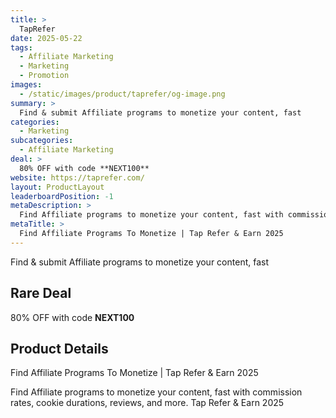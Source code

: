 ```yaml
---
title: >
  TapRefer
date: 2025-05-22
tags:
  - Affiliate Marketing
  - Marketing
  - Promotion
images:
  - /static/images/product/taprefer/og-image.png
summary: >
  Find & submit Affiliate programs to monetize your content, fast
categories:
  - Marketing
subcategories:
  - Affiliate Marketing
deal: >
  80% OFF with code **NEXT100**
website: https://taprefer.com/
layout: ProductLayout
leaderboardPosition: -1
metaDescription: >
  Find Affiliate programs to monetize your content, fast with commission rates, cookie durations, reviews, and more. Tap Refer & Earn 2025
metaTitle: >
  Find Affiliate Programs To Monetize | Tap Refer & Earn 2025
---
```

Find & submit Affiliate programs to monetize your content, fast

## Rare Deal

80% OFF with code **NEXT100**

## Product Details

Find Affiliate Programs To Monetize | Tap Refer & Earn 2025

Find Affiliate programs to monetize your content, fast with commission rates, cookie durations, reviews, and more. Tap Refer & Earn 2025
